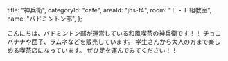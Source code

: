 
  title: "神兵衛",
  categoryId: "cafe",
  areaId: "jhs-f4",
  room: "Ｅ・Ｆ組教室",
  name: "バドミントン部",
};

こんにちは、バドミントン部が運営している和風喫茶の神兵衛です！！
チョコバナナや団子、ラムネなどを販売しています。
学生さんから大人の方まで楽しめる喫茶店になっています。
ぜひ足を運んでみてください！！

<Image src="shinbei/dumpling.jpeg" alt="" layout="fill" />
